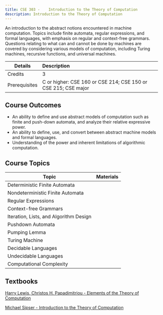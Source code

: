```yaml
---
title: CSE 303 - 	Introduction to the Theory of Computation
description: Introduction to the Theory of Computation
---
```


An introduction to the abstract notions encountered in machine computation. Topics include finite automata, regular expressions, and formal languages, with emphasis on regular and context-free grammars. Questions relating to what can and cannot be done by machines are covered by considering various models of computation, including Turing machines, recursive functions, and universal machines.

| Details       | Description                                                    |
| ------------- | :------------------------------------------------------------- |
| Credits       | 3                                                              |
| Prerequisites | C or higher: CSE 160 or CSE 214; CSE 150 or CSE 215; CSE major |

## Course Outcomes

- An ability to define and use abstract models of computation such as finite and push-down automata, and analyze their relative expressive power.
- An ability to define, use, and convert between abstract machine models and formal languages.
- Understanding of the power and inherent limitations of algorithmic computation.

## Course Topics

| Topic                                  | Materials |
| -------------------------------------- | --------- |
| Deterministic Finite Automata          |           |
| Nondeterministic Finite Automata       |           |
| Regular Expressions                    |           |
| Context-free Grammars                  |           |
| Iteration, Lists, and Algorithm Design |           |
| Pushdown Automata                      |           |
| Pumping Lemma                          |           |
| Turing Machine                         |           |
| Decidable Languages                    |           |
| Undecidable Languages                  |           |
| Computational Complexity               |           |

## Textbooks

[Harry Lewis, Christos H. Papadimitriou - Elements of the Theory of Computation](<https://github.com/computing-society/computer-science-textbooks/raw/master/Courses/CSE303/Harry%20Lewis%2C%20Christos%20H.%20Papadimitriou%20-%20Elements%20of%20the%20Theory%20of%20Computation%20(1998%2C%20Prentice-Hall).djvu>)

[Michael Sipser - Introduction to the Theory of Computation](<https://github.com/computing-society/computer-science-textbooks/raw/master/Courses/CSE303/Michael%20Sipser%20-%20Introduction%20to%20the%20Theory%20of%20Computation%20(2012%2C%20Thomson%20South-Western).pdf>)
